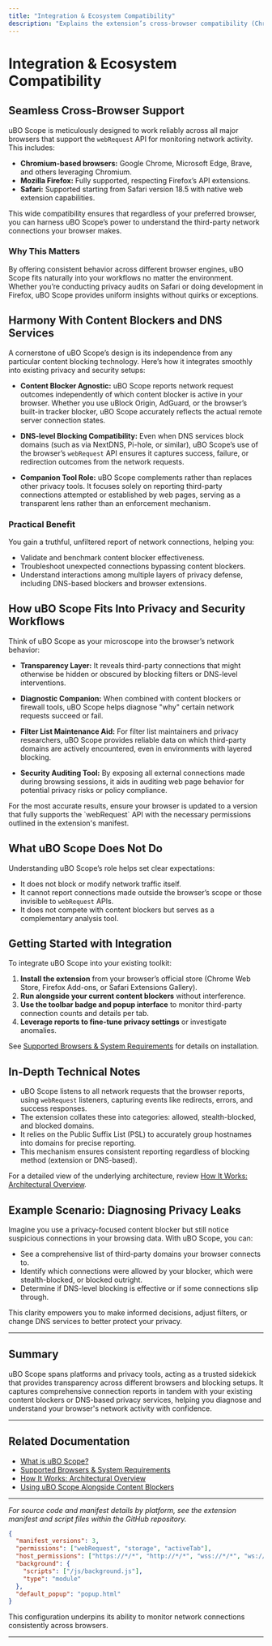 ```yaml
---
title: "Integration & Ecosystem Compatibility"
description: "Explains the extension’s cross-browser compatibility (Chromium, Firefox, Safari), relationship with content blockers/DNS services (manages reporting regardless of which are in use), and how it fits as a companion tool within general privacy/security workflows."
---
```


# Integration & Ecosystem Compatibility

## Seamless Cross-Browser Support

uBO Scope is meticulously designed to work reliably across all major browsers that support the `webRequest` API for monitoring network activity. This includes:

- **Chromium-based browsers:** Google Chrome, Microsoft Edge, Brave, and others leveraging Chromium.
- **Mozilla Firefox:** Fully supported, respecting Firefox’s API extensions.
- **Safari:** Supported starting from Safari version 18.5 with native web extension capabilities.

This wide compatibility ensures that regardless of your preferred browser, you can harness uBO Scope’s power to understand the third-party network connections your browser makes.

### Why This Matters

By offering consistent behavior across different browser engines, uBO Scope fits naturally into your workflows no matter the environment. Whether you’re conducting privacy audits on Safari or doing development in Firefox, uBO Scope provides uniform insights without quirks or exceptions.

## Harmony With Content Blockers and DNS Services

A cornerstone of uBO Scope’s design is its independence from any particular content blocking technology. Here’s how it integrates smoothly into existing privacy and security setups:

- **Content Blocker Agnostic:** uBO Scope reports network request outcomes independently of which content blocker is active in your browser. Whether you use uBlock Origin, AdGuard, or the browser’s built-in tracker blocker, uBO Scope accurately reflects the actual remote server connection states.

- **DNS-level Blocking Compatibility:** Even when DNS services block domains (such as via NextDNS, Pi-hole, or similar), uBO Scope’s use of the browser’s `webRequest` API ensures it captures success, failure, or redirection outcomes from the network requests.

- **Companion Tool Role:** uBO Scope complements rather than replaces other privacy tools. It focuses solely on reporting third-party connections attempted or established by web pages, serving as a transparent lens rather than an enforcement mechanism.

### Practical Benefit

You gain a truthful, unfiltered report of network connections, helping you:

- Validate and benchmark content blocker effectiveness.
- Troubleshoot unexpected connections bypassing content blockers.
- Understand interactions among multiple layers of privacy defense, including DNS-based blockers and browser extensions.

## How uBO Scope Fits Into Privacy and Security Workflows

Think of uBO Scope as your microscope into the browser’s network behavior:

- **Transparency Layer:** It reveals third-party connections that might otherwise be hidden or obscured by blocking filters or DNS-level interventions.

- **Diagnostic Companion:** When combined with content blockers or firewall tools, uBO Scope helps diagnose "why" certain network requests succeed or fail.

- **Filter List Maintenance Aid:** For filter list maintainers and privacy researchers, uBO Scope provides reliable data on which third-party domains are actively encountered, even in environments with layered blocking.

- **Security Auditing Tool:** By exposing all external connections made during browsing sessions, it aids in auditing web page behavior for potential privacy risks or policy compliance.

<Callout title="Tip">
For the most accurate results, ensure your browser is updated to a version that fully supports the `webRequest` API with the necessary permissions outlined in the extension's manifest.
</Callout>

## What uBO Scope Does Not Do

Understanding uBO Scope’s role helps set clear expectations:

- It does not block or modify network traffic itself.
- It cannot report connections made outside the browser’s scope or those invisible to `webRequest` APIs.
- It does not compete with content blockers but serves as a complementary analysis tool.

## Getting Started with Integration

To integrate uBO Scope into your existing toolkit:

1. **Install the extension** from your browser’s official store (Chrome Web Store, Firefox Add-ons, or Safari Extensions Gallery).
2. **Run alongside your current content blockers** without interference.
3. **Use the toolbar badge and popup interface** to monitor third-party connection counts and details per tab.
4. **Leverage reports to fine-tune privacy settings** or investigate anomalies.

See [Supported Browsers & System Requirements](/getting-started/installation-basics/supported-platforms-requirements) for details on installation.

## In-Depth Technical Notes

- uBO Scope listens to all network requests that the browser reports, using `webRequest` listeners, capturing events like redirects, errors, and success responses.
- The extension collates these into categories: allowed, stealth-blocked, and blocked domains.
- It relies on the Public Suffix List (PSL) to accurately group hostnames into domains for precise reporting.
- This mechanism ensures consistent reporting regardless of blocking method (extension or DNS-based).

For a detailed view of the underlying architecture, review [How It Works: Architectural Overview](/overview/core-concepts-architecture/how-it-works-architecture).

## Example Scenario: Diagnosing Privacy Leaks

Imagine you use a privacy-focused content blocker but still notice suspicious connections in your browsing data. With uBO Scope, you can:

- See a comprehensive list of third-party domains your browser connects to.
- Identify which connections were allowed by your blocker, which were stealth-blocked, or blocked outright.
- Determine if DNS-level blocking is effective or if some connections slip through.

This clarity empowers you to make informed decisions, adjust filters, or change DNS services to better protect your privacy.

---

## Summary

uBO Scope spans platforms and privacy tools, acting as a trusted sidekick that provides transparency across different browsers and blocking setups. It captures comprehensive connection reports in tandem with your existing content blockers or DNS-based privacy services, helping you diagnose and understand your browser's network activity with confidence.

---

## Related Documentation

- [What is uBO Scope?](/overview/introduction-values/what-is-ubo-scope)
- [Supported Browsers & System Requirements](/getting-started/installation-basics/supported-platforms-requirements)
- [How It Works: Architectural Overview](/overview/core-concepts-architecture/how-it-works-architecture)
- [Using uBO Scope Alongside Content Blockers](/guides/advanced-usage/integration-with-content-blockers)


---

*For source code and manifest details by platform, see the extension manifest and script files within the GitHub repository.*

```json
{
  "manifest_versions": 3,
  "permissions": ["webRequest", "storage", "activeTab"],
  "host_permissions": ["https://*/*", "http://*/*", "wss://*/*", "ws://*/*"],
  "background": {
    "scripts": ["/js/background.js"],
    "type": "module"
  },
  "default_popup": "popup.html"
}
```

This configuration underpins its ability to monitor network connections consistently across browsers.

---